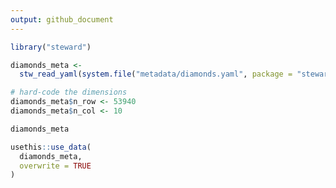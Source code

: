 ```yaml
---
output: github_document
---
```


```r
library("steward")
```

```r
diamonds_meta <- 
  stw_read_yaml(system.file("metadata/diamonds.yaml", package = "steward"))

# hard-code the dimensions
diamonds_meta$n_row <- 53940
diamonds_meta$n_col <- 10

diamonds_meta
```

```r
usethis::use_data(
  diamonds_meta, 
  overwrite = TRUE
)
```

